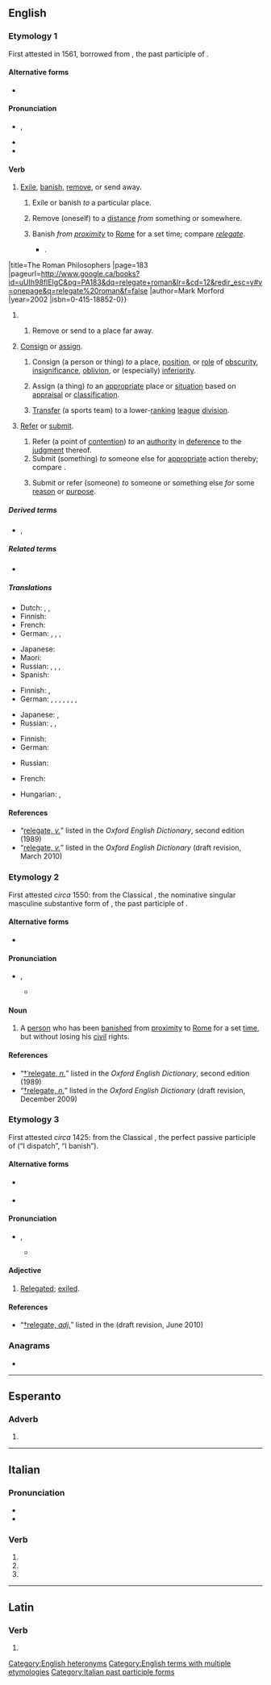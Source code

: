 ==English==
{{was wotd|2012|January|6}}

===Etymology 1===
First attested in 1561, borrowed from {{bor|en|la|relēgātus}}, the past participle of {{m|la|relēgō|t=to dispatch, banish}}.

====Alternative forms====
* {{l|en|religate}} {{defdate|17th century}}

====Pronunciation====
* {{a|RP}} {{enPR|rĕʹlĭgāt}}, {{IPA|en|/ˈɹɛlɪɡeɪt/}}
* {{audio|en|LL-Q1860 (eng)-Vealhurl-relegate1.wav|Audio (UK)}}
* {{audio|en|en-au-relegate.ogg|Audio (AU)}}

====Verb====
{{en-verb}}

# [[exile|Exile]], [[banish]], [[remove]], or send away.
## {{lb|en|transitive|done to a person}} Exile or banish ''to'' a particular place.
## {{lb|en|reflexive|obsolete|rare}} Remove (oneself) to a [[distance]] ''from'' something or somewhere.
## {{lb|en|transitive|historical|Ancient Rome|done to a person}} Banish ''from [[proximity]]'' to [[Rome]] for a set time; compare ''[[relegate#Etymology 2|relegate]]''.
##* {{quote-book|en|passage=Eventually his freedom of speech drove Vespasian to '''relegate''' him a second time, and shortly after he was executed {{...}}.
|title=The Roman Philosophers
|page=183
|pageurl=http://www.google.ca/books?id=uUIh98flEIgC&pg=PA183&dq=relegate+roman&lr=&cd=12&redir_esc=y#v=onepage&q=relegate%20roman&f=false
|author=Mark Morford
|year=2002
|isbn=0-415-18852-0}}
## {{lb|en|transitive|figuratively}} Remove or send to a place far away.
# {{lb|en|transitive|in extended use}} [[consign|Consign]] or [[assign]].
## Consign (a person or thing) ''to'' a place, [[position]], or [[role]] of [[obscurity]], [[insignificance]], [[oblivion]], or (especially) [[inferiority]].
##: {{ux|en|Her bright ideas were '''relegated''' to "tosh" by her manager.}}
## Assign (a thing) ''to'' an [[appropriate]] place or [[situation]] based on [[appraisal]] or [[classification]].
## {{lb|en|sports|chiefly|soccer}} [[transfer|Transfer]] (a sports team) to a lower-[[rank]]ing [[league]] [[division]].
##: {{syn|en|promote}}
##: {{ux|en|After finishing second-bottom in the table, United were '''relegated''' from the division.}}
# {{lb|en|transitive}} [[refer|Refer]] or [[submit]].
## Refer (a point of [[contention]]) ''to'' an [[authority]] in [[deference]] to the [[judgment]] thereof.
## Submit (something) ''to'' someone else for [[appropriate]] action thereby; compare {{m|en|delegate}}.
## {{lb|en|now|_|rare}} Submit or refer (someone) ''to'' someone or something else ''for'' some [[reason]] or [[purpose]].

=====Derived terms=====
* {{l|en|relegated}}, {{l|en|relegating}}

=====Related terms=====
* {{l|en|relegation}}

=====Translations=====
{{trans-top|to exile}}
* Dutch: {{t+|nl|bannen}}, {{t+|nl|verbannen}}, {{t|nl|relegeren}}
* Finnish: {{t+|fi|karkottaa}}
* French: {{t+|fr|reléguer}}
* German: {{t+|de|verbannen}}, {{t+|de|fortschicken}}, {{t+|de|absetzen}}, {{t+|de|relegieren}}
{{trans-mid}}
* Japanese: {{t+|ja|追い払う|tr=oiharau}}
* Maori: {{t|mi|tū(w)hiti}}
* Russian: {{t+|ru|ссылать}}, {{t+|ru|изгонять}}, {{t+|ru|отстранять}}, {{t+|ru|отдалять}}
* Spanish: {{t+|es|relegar}}
{{trans-bottom}}

{{trans-top|to consign}}
* Finnish: {{t+|fi|alentaa}}, {{t+|fi|sijoittaa}}
* German: {{t|de|zurückstufen}}, {{t+|de|herabsetzen}}, {{t+|de|degradieren}}, {{t|de|zurückversetzen}}, {{t+|de|herabstufen}}, {{t|de|absteigen lassen}}, {{t+|de|einstufen}}, {{t+|de|zuweisen}}
{{trans-mid}}
* Japanese: {{t|ja|格下げ|alt=格下げする|tr=kakusage suru}}, {{t+|ja|降格|alt=降格させる|tr=kōkaku saseru}}
* Russian: {{t|ru|низводить}}, {{t+|ru|разжаловать}}, {{t+|ru|относить}} {{qualifier|к классу либо месту}}
{{trans-bottom}}

{{trans-top|to refer}}
* Finnish: {{t+|fi|siirtää}}
* German: {{t+|de|zuweisen}}
{{trans-mid}}
* Russian: {{t+|ru|отсылать|impf}}
{{trans-bottom}}

{{checktrans-top}}
* French: {{t+check|fr|reléguer}}
{{trans-mid}}
* Hungarian: {{t+check|hu|száműz}}, {{t+check|hu|leminősít}}
{{trans-bottom}}

====References====
* “[http://ed2.oed.com/cgi/display/00201959 relegate, ''v.'']” listed in the ''Oxford English Dictionary'', second edition (1989)
* “[http://dictionary.oed.com/cgi/entry/50201955 relegate, ''v.'']” listed in the ''Oxford English Dictionary'' (draft revision, March 2010)

===Etymology 2===
First attested ''circa'' 1550: from the Classical {{etyl|la|en}} {{m|la|relēgātus||banished person, exile}}, the nominative singular masculine substantive form of {{m|la|relēgātus}}, the past participle of {{m|la|relēgō|t=to dispatch, banish}}.

====Alternative forms====
* {{l|en|relagate}} {{defdate|16th century}}

====Pronunciation====
* {{a|RP}} {{enPR|rĕʹlĭgət}}, {{IPA|en|/ˈɹɛlɪɡət/}}
** {{audio|en|LL-Q1860 (eng)-Vealhurl-relegate2.wav|Audio (UK)}}

====Noun====
{{en-noun}}

# {{lb|en|history|obsolete}} A [[person]] who has been [[banish]]ed from [[proximity]] to [[Rome]] for a set [[time]], but without losing his [[civil]] rights.

====References====
* “[http://ed2.oed.com/cgi/display/00201958 †ˈrelegate, ''n.'']” listed in the ''Oxford English Dictionary'', second edition (1989)
* “[http://dictionary.oed.com/cgi/entry/50201954 †relegate, ''n.'']” listed in the ''Oxford English Dictionary'' (draft revision, December 2009)

===Etymology 3===
First attested ''circa'' 1425: from the Classical {{etyl|la|en}} {{m|la|relēgātus}}, the perfect passive participle of {{m|la|relēgō}} (“I dispatch”, “I banish”).

====Alternative forms====
* {{l|enm|relegat}} {{defdate|15th century}}
* {{l|sco|religait}} {{qualifier|Scots, ''{{defdate|16th century}}''}}

====Pronunciation====
* {{a|RP}} {{enPR|rĕʹlĭgət}}, {{IPA|en|/ˈɹɛlɪɡət/}}
** {{audio|en|LL-Q1860 (eng)-Vealhurl-relegate2.wav|Audio (UK)}}

====Adjective====
{{en-adj|-}}

# {{lb|en|archaic}} [[relegated|Relegated]]; [[exile|exiled]].

====References====
* “[http://dictionary.oed.com/cgi/entry/50300176 †relegate, ''adj.'']” listed in the ''{{w|Oxford English Dictionary}}'' (draft revision, June 2010)

===Anagrams===
* {{anagrams|en|a=aeeeglrt|regelate}}

[[Category:English heteronyms]]
[[Category:English terms with multiple etymologies]]
{{topics|en|Roman Empire}}

----

==Esperanto==

===Adverb===
{{eo-part}}

# {{eo-form of|releg|ate}}

----

==Italian==

===Pronunciation===
* {{IPA|it|/re.leˈɡa.te/}}
* {{hyphenation|it|re|le|gà|te}}

===Verb===
{{head|it|verb form}}

# {{inflection of|it|relegare||2|p|pres|indc}}
# {{inflection of|it|relegare||2|p|impr}}
# {{feminine plural of|it|relegato}}

[[Category:Italian past participle forms]]

----

==Latin==

===Verb===
{{la-verb-form|relēgāte}}

# {{inflection of|la|relēgō||2|p|pres|actv|impr}}